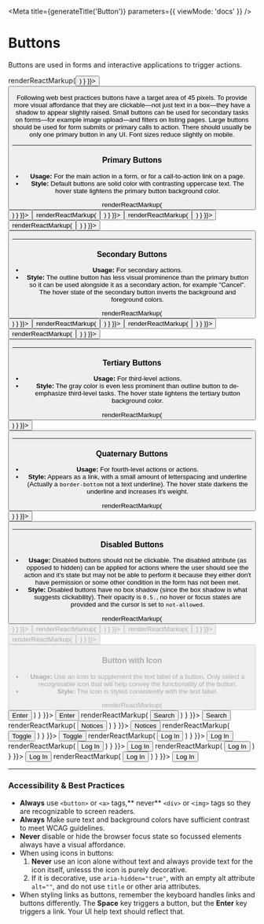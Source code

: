 
<Meta
  title={generateTitle('Button')}
  parameters={{
    viewMode: 'docs'
  }}
/>

# Buttons

Buttons are used in forms and interactive applications to trigger actions.

<Canvas withSource="none">
  <Story
		name="button-primary"
    parameters={{ docs: { transformSource: () => renderReactMarkup(<Button usage="" text="Button"/>) } }}>
      <Button usage="" text="Button" />
  </Story>
</Canvas>

Following web best practices buttons have a target area of 45 pixels. To provide more visual affordance that they are clickable—not just text in a box—they have a shadow to appear slightly raised. Small buttons can be used for secondary tasks on forms—for example image upload—and filters on listing pages. Large buttons should be used for form submits or primary calls to action. There should usually be only one primary button in any UI. Font sizes reduce slightly on mobile.

---

### Primary Buttons

- **Usage:** For the main action in a form, or for a call-to-action link on a page.
- **Style:** Default buttons are solid color with contrasting uppercase text. The hover state lightens the primary button background color.

<Canvas>
  <Story
    name="button-primary-c-primary"
    parameters={{ docs: { transformSource: () => renderReactMarkup(<Button usage="" text="Primary"/>) } }}>
      <Button usage="" text="Primary" />
  </Story>
  <Story
    name="button-primary-c-primary-alt"
    parameters={{ docs: { transformSource: () => renderReactMarkup(<Button usage="" theme="c-primary-alt" text="Primary"/>) } }}>
      <Button usage="" theme="c-primary-alt" text="Primary"/>
  </Story>
  <Story
    name="button-primary-c-highlight"
    parameters={{ docs: { transformSource: () => renderReactMarkup(<Button usage="" theme="c-highlight" text="Primary"/>) } }}>
      <Button usage="" theme="c-highlight" text="Primary"/>
  </Story>
  <Story
    name="button-primary-c-gray"
    parameters={{ docs: { transformSource: () => renderReactMarkup(<Button usage="" theme="c-gray-dark" text="Primary"/>) } }}>
      <Button usage="" theme="c-gray-dark" text="Primary"/>
  </Story>
  <Story story={stories.buttonCSS} />
</Canvas>

---

### Secondary Buttons

- **Usage:** For secondary actions.
- **Style:** The outline button has less visual prominence than the primary button so it can be used alongside it as a secondary action, for example "Cancel". The hover state of the secondary button inverts the background and foreground colors.

<Canvas>
  <Story
    name="button-secondary-c-primary"
    parameters={{ docs: { transformSource: () => renderReactMarkup(<Button usage="secondary" text="Secondary"/>) } }}>
      <Button usage="secondary" text="Secondary" />
  </Story>
  <Story
    name="button-secondary-c-primary-alt"
    parameters={{ docs: { transformSource: () => renderReactMarkup(<Button usage="secondary" theme="c-primary-alt" text="Secondary"/>) } }}>
      <Button usage="secondary" theme="c-primary-alt" text="Secondary"/>
  </Story>
  <Story
    name="button-secondary-c-highlight"
    parameters={{ docs: { transformSource: () => renderReactMarkup(<Button usage="secondary" theme="c-highlight" text="Secondary"/>) } }}>
      <Button usage="secondary" theme="c-highlight" text="Secondary"/>
  </Story>
  <Story
    name="button-secondary-c-gray"
    parameters={{ docs: { transformSource: () => renderReactMarkup(<Button usage="secondary" theme="c-gray-dark" text="Secondary"/>) } }}>
      <Button usage="secondary" theme="c-gray-dark" text="Secondary"/>
  </Story>
  <Story story={stories.buttonCSS2} />
</Canvas>

---

### Tertiary Buttons

- **Usage:** For third-level actions.
- **Style:** The gray color is even less prominent than outline button to de-emphasize third-level tasks. The hover state lightens the tertiary button background color.

<Canvas>
  <Story
    name="button-tertiary"
    parameters={{ docs: { transformSource: () => renderReactMarkup(<Button usage="tertiary" text="Tertiary"/>) } }}>
      <Button usage="tertiary" text="Tertiary"/>
  </Story>
  <Story story={stories.buttonCSS3} />
</Canvas>

---

### Quaternary Buttons

- **Usage:** For fourth-level actions or actions.
- **Style:** Appears as a link, with a small amount of letterspacing and underline (Actually a `border-bottom` not a text underline). The hover state darkens the underline and increases it's weight.

<Canvas>
  <Story
    name="button-quaternary"
    parameters={{ docs: { transformSource: () => renderReactMarkup(<Button usage="quaternary" text="Quaternary" />) } }}>
      <Button usage="quaternary" text="Quaternary" />
  </Story>
  <Story story={stories.buttonCSS4} />
</Canvas>

---

### Disabled Buttons

- **Usage:** Disabled buttons should not be clickable. The disabled attribute (as opposed to hidden) can be applied for actions where the user should see the action and it's state but may not be able to perform it because they either don't have permission or some other condition in the form has not been met.
- **Style:** Disabled buttons have no box shadow (since the box shadow is what suggests clickability). Their opacity is `0.5.`, no hover or focus states are provided and the cursor is set to `not-allowed`.


<Canvas>
  <Story
    name="button-primary--disabled"
    parameters={{ docs: { transformSource: () => renderReactMarkup(<Button usage="" text="Disabled" disabled/>) } }}>
      <Button usage="" text="Disabled" disabled/>
  </Story>
  <Story
    name="button-secondary--disabled"
    parameters={{ docs: { transformSource: (src) => renderReactMarkup(<Button usage="secondary" text="Disabled" disabled/>) } }}>
      <Button usage="secondary" text="Disabled" disabled/>
  </Story>
  <Story
    name="button-tertiary--disabled"
    parameters={{ docs: { transformSource: (src) => renderReactMarkup(<Button usage="tertiary" text="Disabled" disabled/>) } }}>
      <Button usage="tertiary" text="Disabled" disabled/>
  </Story>
  <Story
    name="button-quaternary--disabled"
    parameters={{ docs: { transformSource: (src) => renderReactMarkup(<Button usage="quaternary" text="Disabled" disabled/>) } }}>
      <Button usage="quaternary" text="Disabled" disabled/>
  </Story>
  <Story story={stories.buttonCSSDisabled} />
</Canvas>


### Button with Icon
- **Usage:** Use an icon to supplement the text label of a button. Only select a recognisable icon that will help convey the functionality of the button. 
- **Style:** The icon is styled consistently with the text label.

<Canvas>
  <Story
    name="button-icon-primary-c-primary"
    parameters={{ docs: { transformSource: () => renderReactMarkup(
      <Button usage="">
        <span>Enter</span>
        <IconArrow />
      </Button>
    ) } }}>
      <Button usage="">
        <span>Enter</span>
        <IconArrow />
      </Button>
  </Story>
  <Story
    name="button-icon-primary-c-primary-alt"
    parameters={{ docs: { transformSource: () => renderReactMarkup(
      <Button theme="c-primary-alt">
        <span>Search</span>
        <IconSearch />
      </Button>
    ) } }}>
      <Button theme="c-primary-alt">
        <span>Search</span>
        <IconSearch />
      </Button>
  </Story>
  <Story
    name="button-icon-primary-c-highlight"
    parameters={{ docs: { transformSource: () => renderReactMarkup(
      <Button theme="c-highlight">
        <span>Notices</span>
        <IconAlert />
      </Button>
    ) } }}>
      <Button theme="c-highlight">
        <span>Notices</span>
        <IconAlert />
      </Button>
  </Story>
  <Story
    name="button-icon-primary-c-gray"
    parameters={{ docs: { transformSource: () => renderReactMarkup(
      <Button theme="c-gray-dark">
        <span>Toggle</span>
        <IconChevron />
      </Button>
    ) } }}>
      <Button theme="c-gray-dark">
        <span>Toggle</span>
        <IconChevron />
      </Button>
  </Story>
</Canvas>

<Canvas>
    <Story
    name="button-icon-secondary-c-primary"
    parameters={{ docs: { transformSource: () => renderReactMarkup(
      <Button usage="secondary" size="small">
        <span>Log In</span>
        <IconLogin />
      </Button>
    ) } }}>
      <Button usage="secondary" size="small">
        <span>Log In</span>
        <IconLogin />
      </Button>
  </Story>
  <Story
    name="button-icon-secondary-c-primary-alt"
    parameters={{ docs: { transformSource: () => renderReactMarkup(
      <Button usage="secondary" size="small" theme="c-primary-alt">
        <span>Log In</span>
        <IconLogin />
      </Button>
    ) } }}>
      <Button usage="secondary" size="small" theme="c-primary-alt">
        <span>Log In</span>
        <IconLogin />
      </Button>
  </Story>
    <Story
    name="button-icon-secondary-c-highlight"
    parameters={{ docs: { transformSource: () => renderReactMarkup(
      <Button usage="secondary" size="small" theme="c-highlight">
        <span>Log In</span>
        <IconLogin />
      </Button>
    ) } }}>
      <Button usage="secondary" size="small" theme="c-highlight">
        <span>Log In</span>
        <IconLogin />
      </Button>
  </Story>
    <Story
    name="button-icon-secondary-c-gray"
    parameters={{ docs: { transformSource: () => renderReactMarkup(
      <Button usage="secondary" size="small" theme="c-gray-dark">
        <span>Log In</span>
        <IconLogin />
      </Button>
    ) } }}>
      <Button usage="secondary" size="small" theme="c-gray-dark">
        <span>Log In</span>
        <IconLogin />
      </Button>
  </Story>
</Canvas>

---

### Accessibility & Best Practices

- **Always** use `<button>` or `<a>` tags,** never** `<div>` or `<img>` tags so they are recognizable to screen readers.
- **Always** Make sure text and background colors have sufficient contrast to meet WCAG guidelines.
- **Never** disable or hide the browser focus state so focussed elements always have a visual affordance.
- When using icons in buttons:
  1. **Never** use an icon alone without text and always provide text for the icon itself, unlesss the icon is purely decorative.
  2. If it is decorative, use `aria-hidden="true"`, with an empty alt attribute `alt=""`, and do not use `title` or other aria attributes.
- When styling links as buttons, remember the keyboard handles links and buttons differently. The **Space** key triggers a button, but the **Enter** key triggers a link. Your UI help text should reflect that.
